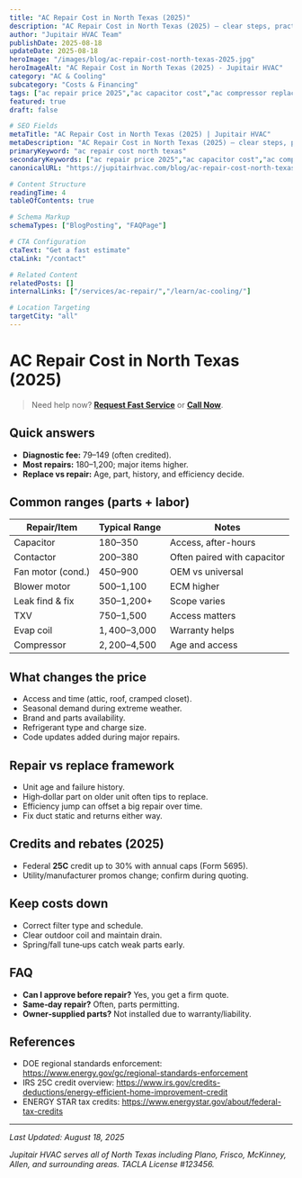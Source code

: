 ```yaml
---
title: "AC Repair Cost in North Texas (2025)"
description: "AC Repair Cost in North Texas (2025) — clear steps, practical detail, and when to call a pro in North Texas."
author: "Jupitair HVAC Team"
publishDate: 2025-08-18
updateDate: 2025-08-18
heroImage: "/images/blog/ac-repair-cost-north-texas-2025.jpg"
heroImageAlt: "AC Repair Cost in North Texas (2025) - Jupitair HVAC"
category: "AC & Cooling"
subcategory: "Costs & Financing"
tags: ["ac repair price 2025","ac capacitor cost","ac compressor replacement cost"]
featured: true
draft: false

# SEO Fields
metaTitle: "AC Repair Cost in North Texas (2025) | Jupitair HVAC"
metaDescription: "AC Repair Cost in North Texas (2025) — clear steps, practical detail, and when to call a pro in North Texas."
primaryKeyword: "ac repair cost north texas"
secondaryKeywords: ["ac repair price 2025","ac capacitor cost","ac compressor replacement cost"]
canonicalURL: "https://jupitairhvac.com/blog/ac-repair-cost-north-texas-2025"

# Content Structure
readingTime: 4
tableOfContents: true

# Schema Markup
schemaTypes: ["BlogPosting", "FAQPage"]

# CTA Configuration
ctaText: "Get a fast estimate"
ctaLink: "/contact"

# Related Content
relatedPosts: []
internalLinks: ["/services/ac-repair/","/learn/ac-cooling/"]

# Location Targeting
targetCity: "all"
---
```



# AC Repair Cost in North Texas (2025)

> Need help now? **[Request Fast Service](/contact)** or **[Call Now](tel:+1-XXX-XXX-XXXX)**.


## Quick answers
- **Diagnostic fee:** $79–$149 (often credited).
- **Most repairs:** $180–$1,200; major items higher.
- **Replace vs repair:** Age, part, history, and efficiency decide.



<BlogCTA variant="inline" />
</div>

## Common ranges (parts + labor)
| Repair/Item | Typical Range | Notes |
|---|---|---|
| Capacitor | $180–$350 | Access, after-hours |
| Contactor | $200–$380 | Often paired with capacitor |
| Fan motor (cond.) | $450–$900 | OEM vs universal |
| Blower motor | $500–$1,100 | ECM higher |
| Leak find & fix | $350–$1,200+ | Scope varies |
| TXV | $750–$1,500 | Access matters |
| Evap coil | $1,400–$3,000 | Warranty helps |
| Compressor | $2,200–$4,500 | Age and access |


## What changes the price
- Access and time (attic, roof, cramped closet).
- Seasonal demand during extreme weather.
- Brand and parts availability.
- Refrigerant type and charge size.
- Code updates added during major repairs.


## Repair vs replace framework
- Unit age and failure history.
- High‑dollar part on older unit often tips to replace.
- Efficiency jump can offset a big repair over time.
- Fix duct static and returns either way.


## Credits and rebates (2025)
- Federal **25C** credit up to 30% with annual caps (Form 5695).
- Utility/manufacturer promos change; confirm during quoting.


## Keep costs down
- Correct filter type and schedule.
- Clear outdoor coil and maintain drain.
- Spring/fall tune‑ups catch weak parts early.


## FAQ
- **Can I approve before repair?** Yes, you get a firm quote.
- **Same‑day repair?** Often, parts permitting.
- **Owner‑supplied parts?** Not installed due to warranty/liability.


## References
- DOE regional standards enforcement: https://www.energy.gov/gc/regional-standards-enforcement
- IRS 25C credit overview: https://www.irs.gov/credits-deductions/energy-efficient-home-improvement-credit
- ENERGY STAR tax credits: https://www.energystar.gov/about/federal-tax-credits

---

<BlogCTA variant="end" />

*Last Updated: August 18, 2025*

*Jupitair HVAC serves all of North Texas including Plano, Frisco, McKinney, Allen, and surrounding areas. TACLA License #123456.*

